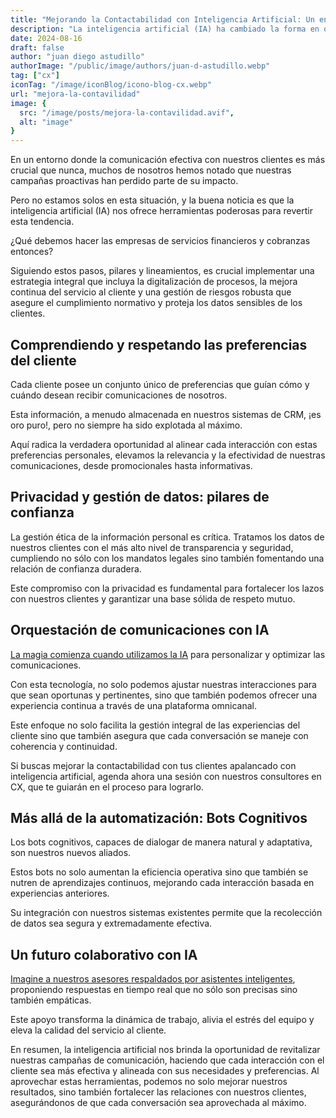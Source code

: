 ```yaml
---
title: "Mejorando la Contactabilidad con Inteligencia Artificial: Un enfoque innovador"
description: "La inteligencia artificial (IA) ha cambiado la forma en que vivimos y trabajamos. Sin embargo, aún no se ha logrado llegar a un nivel de eficiencia y eficacia que nos permita tener contacto con personas de manera eficiente y efectiva. En este artículo, exploramos cómo la IA puede mejorar la contactabidad con las personas, desde la identificación de contactos hasta la gestión de conversaciones."
date: 2024-08-16
draft: false
author: "juan diego astudillo"
authorImage: "/public/image/authors/juan-d-astudillo.webp" 
tag: ["cx"]
iconTag: "/image/iconBlog/icono-blog-cx.webp"
url: "mejora-la-contavilidad"
image: {
  src: "/image/posts/mejora-la-contavilidad.avif",
  alt: "image"
}
---
```


En un entorno donde la comunicación efectiva con nuestros clientes es más crucial que nunca, muchos de nosotros hemos notado que nuestras campañas proactivas han perdido parte de su impacto. 

Pero no estamos solos en esta situación, y la buena noticia es que la inteligencia artificial (IA) nos ofrece herramientas poderosas para revertir esta tendencia.

¿Qué debemos hacer las empresas de servicios financieros y cobranzas entonces? 

Siguiendo estos pasos, pilares y lineamientos, es crucial implementar una estrategia integral que incluya la digitalización de procesos, la mejora continua del servicio al cliente y una gestión de riesgos robusta que asegure el cumplimiento normativo y proteja los datos sensibles de los clientes.

## Comprendiendo y respetando las preferencias del cliente
Cada cliente posee un conjunto único de preferencias que guían cómo y cuándo desean recibir comunicaciones de nosotros. 

Esta información, a menudo almacenada en nuestros sistemas de CRM, ¡es oro puro!, pero no siempre ha sido explotada al máximo. 

Aquí radica la verdadera  oportunidad al alinear cada interacción con estas preferencias personales, elevamos la relevancia y la efectividad de nuestras comunicaciones, desde promocionales hasta informativas.

## Privacidad y gestión de datos: pilares de confianza

La gestión ética de la información personal es crítica. 
Tratamos los datos de nuestros clientes con el más alto nivel de transparencia y seguridad, cumpliendo no sólo con los mandatos legales sino también fomentando una relación de confianza duradera. 

Este compromiso con la privacidad es fundamental para fortalecer los lazos con nuestros clientes y garantizar una base sólida de respeto mutuo.

## Orquestación de comunicaciones con IA

[La magia comienza cuando utilizamos la IA](https://xkale.com/posts/el-papel-de-la-inteligencia-artificial-y-los-bots-para-mejorar-la-experiencia-del-cliente/) para personalizar y optimizar las comunicaciones. 

Con esta tecnología, no solo podemos ajustar nuestras interacciones para que sean oportunas y pertinentes, sino que también podemos ofrecer una experiencia continua a través de una plataforma omnicanal. 

Este enfoque no solo facilita la gestión integral de las experiencias del cliente sino que también asegura que cada conversación se maneje con coherencia y continuidad.

Si buscas mejorar la contactabilidad con tus clientes apalancado con inteligencia artificial, agenda ahora una sesión con nuestros consultores en CX, que te guiarán en el proceso para lograrlo.


<LinkBlog text="agenda ahora" href="https://xkale.com/experiencia-del-cliente/#form"/>

## Más allá de la automatización: Bots Cognitivos

Los bots cognitivos, capaces de dialogar de manera natural y adaptativa, son nuestros nuevos aliados. 

Estos bots no solo aumentan la eficiencia operativa sino que también se nutren de aprendizajes continuos, mejorando cada interacción basada en experiencias anteriores. 

Su integración con nuestros sistemas existentes permite que la recolección de datos sea segura y extremadamente efectiva.

## Un futuro colaborativo con IA

[Imagine a nuestros asesores respaldados por asistentes inteligentes](https://xkale.com/posts/como-la-inteligencia-artificial-te-puede-convertir-en-el-lider-de-tu-sector/),  proponiendo respuestas en tiempo real que no sólo son precisas sino también empáticas.

Este apoyo transforma la dinámica de trabajo, alivia el estrés del equipo y eleva la calidad del servicio al cliente.

En resumen, la inteligencia artificial nos brinda la oportunidad de revitalizar nuestras campañas de comunicación, haciendo que cada interacción con el cliente sea más efectiva y alineada con sus necesidades y preferencias. Al aprovechar estas herramientas, podemos no solo mejorar nuestros resultados, sino también fortalecer las relaciones con nuestros clientes, asegurándonos de que cada conversación sea aprovechada al máximo.
